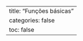 <!-- Função volume de esfera dado o raio -->
``` .include
```

<!-- Função volume de esfera dado o diâmetro -->
``` .include
```
<!-- Função máximo de 2 -->
``` .include
```

<!-- Função máximo de 3 -->
``` .include
```

<!-- Função número perfeito -->
``` .include
```

<!-- Função h min s para segundos -->
``` .include
```

<!-- Função h min s para segundos -->
``` .include
```

<!-- Função lógica 'é par' -->
``` .include
```

<!-- Função número de divisores -->
``` .include
```

<!-- Função lógica 'é divisível' -->
``` .include
```

---
title: "Funções básicas"
categories: false
toc: false
---
